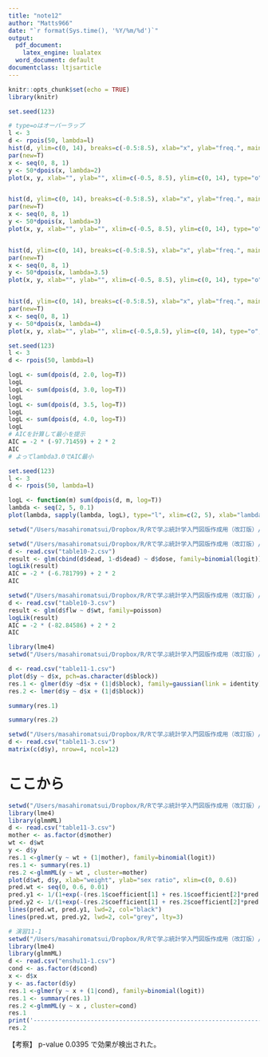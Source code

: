 ```yaml
---
title: "note12"
author: "Matts966"
date: "`r format(Sys.time(), '%Y/%m/%d')`"
output:
  pdf_document:
    latex_engine: lualatex
  word_document: default
documentclass: ltjsarticle
---
```

 
```r
knitr::opts_chunk$set(echo = TRUE)
library(knitr)
```

```r
set.seed(123)

# type=oはオーバーラップ
l <- 3
d <- rpois(50, lambda=l)
hist(d, ylim=c(0, 14), breaks=c(-0.5:8.5), xlab="x", ylab="freq.", main="")
par(new=T)
x <- seq(0, 8, 1)
y <- 50*dpois(x, lambda=2) 
plot(x, y, xlab="", ylab="", xlim=c(-0.5, 8.5), ylim=c(0, 14), type="o", col="grey", cex=0.5)


hist(d, ylim=c(0, 14), breaks=c(-0.5:8.5), xlab="x", ylab="freq.", main="")
par(new=T)
x <- seq(0, 8, 1)
y <- 50*dpois(x, lambda=3) 
plot(x, y, xlab="", ylab="", xlim=c(-0.5, 8.5), ylim=c(0, 14), type="o", col="grey", cex=0.5)


hist(d, ylim=c(0, 14), breaks=c(-0.5:8.5), xlab="x", ylab="freq.", main="")
par(new=T)
x <- seq(0, 8, 1)
y <- 50*dpois(x, lambda=3.5) 
plot(x, y, xlab="", ylab="", xlim=c(-0.5, 8.5), ylim=c(0, 14), type="o", col="grey", cex=0.5)


hist(d, ylim=c(0, 14), breaks=c(-0.5:8.5), xlab="x", ylab="freq.", main="")
par(new=T)
x <- seq(0, 8, 1)
y <- 50*dpois(x, lambda=4) 
plot(x, y, xlab="", ylab="", xlim=c(-0.5,8.5), ylim=c(0, 14), type="o", col="grey", cex=0.5)
```
```r
set.seed(123)
l <- 3
d <- rpois(50, lambda=l)

logL <- sum(dpois(d, 2.0, log=T))
logL
logL <- sum(dpois(d, 3.0, log=T))
logL
logL <- sum(dpois(d, 3.5, log=T))
logL
logL <- sum(dpois(d, 4.0, log=T))
logL
# AICを計算して最小を提示
AIC = -2 * (-97.71459) + 2 * 2
AIC
# よってlambda3.0でAIC最小
```

```r
set.seed(123)
l <- 3
d <- rpois(50, lambda=l)

logL <- function(m) sum(dpois(d, m, log=T))
lambda <- seq(2, 5, 0.1)
plot(lambda, sapply(lambda, logL), type="l", xlim=c(2, 5), xlab="lambda", ylab="logL")
```

```r
setwd("/Users/masahiromatsui/Dropbox/R/Rで学ぶ統計学入門図版作成用（改訂版）/付録/")
```

```r
setwd("/Users/masahiromatsui/Dropbox/R/Rで学ぶ統計学入門図版作成用（改訂版）/付録/")
d <- read.csv("table10-2.csv")
result <- glm(cbind(d$dead, 1-d$dead) ~ d$dose, family=binomial(logit))
logLik(result)
AIC = -2 * (-6.781799) + 2 * 2
AIC
```

```r
setwd("/Users/masahiromatsui/Dropbox/R/Rで学ぶ統計学入門図版作成用（改訂版）/付録/")
d <- read.csv("table10-3.csv")
result <- glm(d$flw ~ d$wt, family=poisson)
logLik(result)
AIC = -2 * (-82.84586) + 2 * 2
AIC
```

```r
library(lme4)
setwd("/Users/masahiromatsui/Dropbox/R/Rで学ぶ統計学入門図版作成用（改訂版）/付録/")

d <- read.csv("table11-1.csv")
plot(d$y ~ d$x, pch=as.character(d$block))
res.1 <- glmer(d$y ~d$x + (1|d$block), family=gaussian(link = identity))
res.2 <- lmer(d$y ~ d$x + (1|d$block))
```

```r
summary(res.1)
```

```r
summary(res.2)
```


```r
setwd("/Users/masahiromatsui/Dropbox/R/Rで学ぶ統計学入門図版作成用（改訂版）/付録/")
d <- read.csv("table11-3.csv")
matrix(c(d$y), nrow=4, ncol=12)
```


# ここから
```r
setwd("/Users/masahiromatsui/Dropbox/R/Rで学ぶ統計学入門図版作成用（改訂版）/付録/")
library(lme4)
library(glmmML)
d <- read.csv("table11-3.csv")
mother <- as.factor(d$mother)
wt <- d$wt
y <- d$y
res.1 <-glmer(y ~ wt + (1|mother), family=binomial(logit))
res.1 <- summary(res.1)
res.2 <-glmmML(y ~ wt , cluster=mother)
plot(d$wt, d$y, xlab="weight", ylab="sex ratio", xlim=c(0, 0.6))
pred.wt <- seq(0, 0.6, 0.01)
pred.y1 <- 1/(1+exp(-(res.1$coefficient[1] + res.1$coefficient[2]*pred.wt)))
pred.y2 <- 1/(1+exp(-(res.2$coefficient[1] + res.2$coefficient[2]*pred.wt)))
lines(pred.wt, pred.y1, lwd=2, col="black")
lines(pred.wt, pred.y2, lwd=2, col="grey", lty=3)
```

```r
# 演習11-1
setwd("/Users/masahiromatsui/Dropbox/R/Rで学ぶ統計学入門図版作成用（改訂版）/付録/")
library(lme4)
library(glmmML)
d <- read.csv("enshu11-1.csv")
cond <- as.factor(d$cond)
x <- d$x
y <- as.factor(d$y)
res.1 <-glmer(y ~ x + (1|cond), family=binomial(logit))
res.1 <- summary(res.1)
res.2 <-glmmML(y ~ x , cluster=cond)
res.1
print('------------------------------------------------------------------------------------------------')
res.2
```
【考察】
p-value 0.0395 で効果が検出された。
